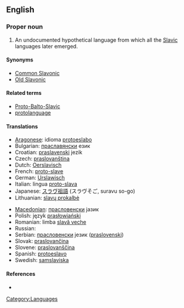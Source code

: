 ==English==

{{wikipedia}}

===Proper noun===
{{en-proper noun|sg=[[proto|Proto]]-[[Slavic]]}}

# An undocumented hypothetical language from which all the [[Slavic]] languages later emerged.

====Synonyms====
* [[Common Slavonic]]
* [[Old Slavonic]]

====Related terms====
* [[Proto-Balto-Slavic]]
* [[protolanguage]]

====Translations====
{{trans-top|Proto-Slavic}}
* [[Aragonese]]: idioma [[protoeslabo]] {{m}}
* Bulgarian: [[праславянски]] език {{m}}
* Croatian: [[praslavenski]] jezik {{m}}
* Czech: [[praslovanština]] {{f}}
* Dutch: [[Oerslavisch]]
* French: [[proto-slave]] {{m}}
* German: [[Urslawisch]] {{n}}
* Italian: lingua [[proto-slava]] {{f}}
* Japanese: [[スラヴ祖語]] (スラヴそご, suravu so-go)
* Lithuanian: [[slavų prokalbė]]
{{trans-mid}}
* [[Macedonian]]: [[прасловенски]] јазик {{m}}
* Polish: język [[prasłowiański]] {{m}}
* Romanian: limba [[slavă veche]] {{f}}
* Russian: {{t|ru|праславянский язык|tr=praslavjánkij jazýk|m}}
* Serbian: [[прасловенски]] језик ([[praslovenski]]) {{m}}
* Slovak: [[praslovančina]] {{f}}
* Slovene: [[praslovanščina]] {{f}}
* Spanish: [[protoeslavo]] {{m}}
* Swedish: [[samslaviska]] {{c}}
{{trans-bottom}}

====References====
* {{pedialite|Proto-Slavic language}}

[[Category:Languages]]